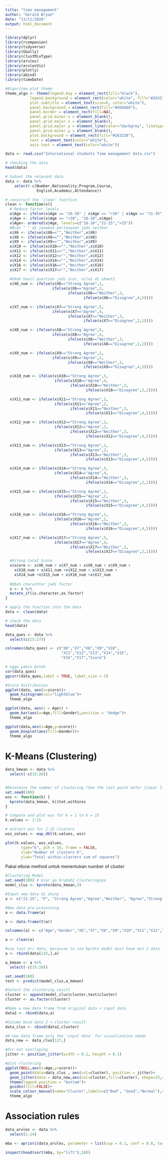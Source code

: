 ```yaml
---
title: "time management"
author: "Gerald Bryan"
date: "13/11/2020"
output: html_document
---
```


```r
library(dplyr)
library(rcompanion)
library(tidyverse)
library(GGally)
library(clustMixType)
library(arules)
library(arulesViz)
library(plotly)
library(abind)
library(timeDate)

#Algoritma plot theme
theme_algo <- theme(legend.key = element_rect(fill="black"),
           legend.background = element_rect(color="white", fill="#263238"),
           plot.subtitle = element_text(size=6, color="white"),
           panel.background = element_rect(fill="#dddddd"),
           panel.border = element_rect(fill=NA),
           panel.grid.minor.x = element_blank(),
           panel.grid.major.x = element_blank(),
           panel.grid.major.y = element_line(color="darkgrey", linetype=2),
           panel.grid.minor.y = element_blank(),
           plot.background = element_rect(fill="#263238"),
           text = element_text(color="white"),
           axis.text = element_text(color="white"))
```

```r
data <- read.csv("International students Time management data.csv")
```

```r
# checking the data
head(data)
```

```r
# Subset the relevant data
data <- data %>%
    select(-c(Number,Nationality,Program,Course,
              English,Academic,Attendance))
```

```r
# construct the 'clean' function
clean <- function(x){
  # Reduce factor levels
  x$Age <- ifelse(x$Age == "26-30" | x$Age == ">36" | x$Age == "31-35", ">25",x$Age)
  x$Age <- ifelse(x$Age == "<18", "18-20",x$Age)
  x$Age<- ordered(x$Age, levels=c("18-20","21-25",">25"))
  #Buat " " di jawaban pertanyaan jadi neither
  x$X6 <- ifelse(x$X6=="","Neither",x$X6)
  x$X8 <- ifelse(x$X8=="","Neither",x$X8)
  x$X9 <- ifelse(x$X9=="","Neither",x$X9)
  x$X10 <- ifelse(x$X10=="","Neither",x$X10)
  x$X11 <- ifelse(x$X11=="","Neither",x$X11)
  x$X12 <- ifelse(x$X12=="","Neither",x$X12)
  x$X14 <- ifelse(x$X14=="","Neither",x$X14)
  x$X16 <- ifelse(x$X16=="","Neither",x$X16)
  x$X17 <- ifelse(x$X17=="","Neither",x$X17)
  
  #Ubah hasil question jadi scor, nilai di sheet2
  x$X6_num <- ifelse(x$X6=="Strong Agree",1,
                     ifelse(x$X6=="Agree",2,
                            ifelse(x$X6=="Neither",3,
                                   ifelse(x$X6=="Disagree",4,5))))

  x$X7_num <- ifelse(x$X7=="Strong Agree",5,
                     ifelse(x$X7=="Agree",4,
                            ifelse(x$X7=="Neither",3,
                                   ifelse(x$X7=="Disagree",2,1))))

  x$X8_num <- ifelse(x$X8=="Strong Agree",5,
                     ifelse(x$X8=="Agree",4,
                            ifelse(x$X8=="Neither",3,
                                   ifelse(x$X8=="Disagree",2,1))))

  x$X9_num <- ifelse(x$X9=="Strong Agree",1,
                     ifelse(x$X9=="Agree",2,
                            ifelse(x$X9=="Neither",3,
                                   ifelse(x$X9=="Disagree",4,5))))

  x$X10_num <- ifelse(x$X10=="Strong Agree",5,
                      ifelse(x$X10=="Agree",4,
                             ifelse(x$X10=="Neither",3,
                                    ifelse(x$X10=="Disagree",2,1))))

  x$X11_num <- ifelse(x$X11=="Strong Agree",1,
                      ifelse(x$X11=="Agree",2,
                             ifelse(x$X11=="Neither",3,
                                    ifelse(x$X11=="Disagree",4,5))))

  x$X12_num <- ifelse(x$X12=="Strong Agree",1,
                      ifelse(x$X12=="Agree",2,
                             ifelse(x$X12=="Neither",3,
                                    ifelse(x$X12=="Disagree",4,5))))

  x$X13_num <- ifelse(x$X13=="Strong Agree",1,
                      ifelse(x$X13=="Agree",2,
                             ifelse(x$X13=="Neither",3,
                                    ifelse(x$X13=="Disagree",4,5))))

  x$X14_num <- ifelse(x$X14=="Strong Agree",5,
                      ifelse(x$X14=="Agree",4,
                             ifelse(x$X14=="Neither",3,
                                    ifelse(x$X14=="Disagree",2,1))))

  x$X15_num <- ifelse(x$X15=="Strong Agree",1,
                      ifelse(x$X15=="Agree",2,
                             ifelse(x$X15=="Neither",3,
                                    ifelse(x$X15=="Disagree",4,5))))

  x$X16_num <- ifelse(x$X16=="Strong Agree",1,
                      ifelse(x$X16=="Agree",2,
                             ifelse(x$X16=="Neither",3,
                                    ifelse(x$X16=="Disagree",4,5))))

  x$X17_num <- ifelse(x$X17=="Strong Agree",5,
                      ifelse(x$X17=="Agree",4,
                             ifelse(x$X17=="Neither",3,
                                    ifelse(x$X17=="Disagree",2,1))))

  #Hitung total Score
  x$score <- x$X6_num + x$X7_num + x$X8_num + x$X9_num + 
    x$X10_num + x$X11_num +x$X12_num + x$X13_num +
    x$X14_num +x$X15_num + x$X16_num +x$X17_num
  
  #Ubah charachter jadi factor
  x <- x %>%
  mutate_if(is.character,as.factor)
}
```

```r
# apply the function into the data
data <- clean(data)
```

```r
# check the data
head(data)
```

```r
data_ques <- data %>%
  select(c(15:27))

colnames(data_ques) <- c("X6","X7","X8","X9","X10",
                         "X11","X12","X13","X14","X15",
                         "X16","X17","Score")

# ngga yakin boleh
cor(data_ques)
ggcorr(data_ques,label = TRUE, label_size = 2)
```

```r
#Score distribution
ggplot(data, aes(x=score))+
  geom_histogram(col="lightblue")+
  theme_algo
```

```r
ggplot(data, aes(x = Age)) +
  geom_bar(aes(x=Age,fill=Gender),position = "dodge")+
  theme_algo
```

```r
ggplot(data,aes(x=Age,y=score))+
  geom_boxplot(aes(fill=Gender))+
  theme_algo
```

# K-Means (Clustering)

```r
data_kmean <- data %>%
  select(-c(15:26))
```

```r

```

```r
#Determine the number of clustering (See the last point befor linear line)
set.seed(100)
wss <- function(k) {
  kproto(data_kmean, k)$tot.withinss
}

# Compute and plot wss for k = 1 to k = 15
k.values <- 1:15

# extract wss for 2-15 clusters
wss_values <- map_dbl(k.values, wss)

plot(k.values, wss_values,
       type="b", pch = 19, frame = FALSE, 
       xlab="Number of clusters K",
       ylab="Total within-clusters sum of squares")
```

Pakai elbow method untuk menentukan number of cluster

```r
#Clustering Model
set.seed(100) # biar ga brubah2 clusteringnya
model_clus <- kproto(data_kmean,3)
```

```r
#Input new data di shiny
a <- c("21-25", "F", "Strong Agree","Agree","Neither", "Agree","Strong Disagree", "Disagree","Neither","Neither","Agree","Agree","Disagree","Disagree")
```

```r
#New data pre-processing
a <- data.frame(a)

a <- data.frame(t(a))

colnames(a) <- c("Age","Gender","X6","X7","X8","X9","X10","X11","X12","X13","X14","X15","X16","X17")

a <- clean(a)

#use last ori data, becasuse to use kproto model must have min 2 data
a <- rbind(data[125,],a)

a_kmean <- a %>%
  select(-c(15:26))
```

```r
set.seed(100)
test <- predict(model_clus,a_kmean)
```

```r
#Select the clustering result
cluster <- append(model_clus$cluster,test$cluster)
cluster <- as.factor(cluster)

#Make a new data frame from original data + input data
data2 <- rbind(data,a)

#Column bind data 2 + cluster result
data_clus <- cbind(data2,cluster)

#A new data frame only the 'input data' for visualization needs
data_new <- data_clus[127,]
```

```r
#For not overlaping
jitter <- position_jitter(width = 0.1, height = 0.1)

#plot clustering
ggplot(NULL,aes(x=Age,y=score))+
  geom_point(data=data_clus , aes(col=cluster), position = jitter)+
  geom_jitter(data = data_new,aes(col=cluster,fill=cluster), shape=23,size=5)+
  theme(legend.position = "bottom")+
  guides(fill=FALSE)+
  scale_colour_manual(name="Cluster",labels=c("Bad", "Good","Normal"),values=c("red","dark green", "gold"))+
  theme_algo
```

# Association rules

```r
data_arules <- data %>% 
  select(1:14)
```

```r
mba <- apriori(data_arules, parameter = list(sup = 0.1, conf = 0.8, target="rules",minlen=3,maxlen=4))
```

```r
inspect(head(sort(mba, by="lift"),10))
```

